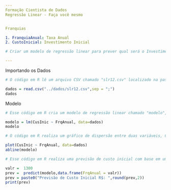 ---
Formação Cientista de Dados
Regressão Linear - Faça você mesmo


Franquias

1. FranquiaAnual: Taxa Anual
2. CustoInicial: Investimento Inicial

# Criar um modelo de regressão linear para prever qual será o Investimento inicial necessário de uma franquia a partir da Taxa Anual cobrado pelo franqueador.

---
Importando os Dados
```{r}
# O código em R lê um arquivo CSV chamado "slr12.csv" localizado na pasta "../dados" e utiliza ";" como separador. Em seguida, ele exibe os dados lidos no console.

dados = read.csv("../dados/slr12.csv",sep = ";")
dados
```
Modelo
```{r}
# Esse código em R cria um modelo de regressão linear chamado "modelo", que busca relacionar a variável "CusInic" com a variável "FrqAnual" usando os dados fornecidos no objeto "dados". Em seguida, ele imprime o resumo desse modelo, incluindo informações sobre os coeficientes e a qualidade da regressão.

modelo = lm(CusInic ~ FrqAnual, data=dados)
modelo
```

```{r}
# O código em R realiza um gráfico de dispersão entre duas variáveis, CusInic no eixo vertical e FrqAnual no eixo horizontal, usando os dados do conjunto 'dados'. Em seguida, ele adiciona uma linha reta ao gráfico com base em um modelo prévio especificado, provavelmente um modelo de regressão linear, que relaciona essas duas variáveis. Isso permite visualizar como os pontos de dados se ajustam à linha reta, indicando a relação entre as variáveis.

plot(CusInic ~ FrqAnual, data=dados)
abline(modelo)
```

```{r}
# Esse código em R realiza uma previsão de custo inicial com base em um modelo. Primeiro, ele define o valor anual da franquia como 1300. Em seguida, utiliza esse valor para prever o custo inicial usando um modelo previamente treinado, armazenando o resultado na variável 'prev'. Por fim, ele formata a saída como "Previsão de Custo Inicial R$: X" e imprime o resultado, onde X é o valor previsto, arredondado para duas casas decimais.

valr =  1300
prev =  predict(modelo,data.frame(FrqAnual = valr))
prev = paste0("Previsão de Custo Inicial R$: ",round(prev,2))
print(prev)
```

